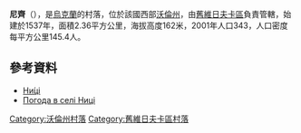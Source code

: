 {{coord|51|26|11|N|24|44|42|E|scale:30000|display=title}}

'''尼齊'''（{{lang-uk|Ниці}}），是[[烏克蘭|烏克蘭]]的村落，位於該國西部[[沃倫州|沃倫州]]，由[[舊維日夫卡區|舊維日夫卡區]]負責管轄，始建於1537年，面積2.36平方公里，海拔高度162米，2001年人口343，人口密度每平方公里145.4人。

==參考資料==
* [http://w1.c1.rada.gov.ua/pls/z7502/A005?rdat1=18.09.2012&rf7571=4910 Ни́ці]{{dead link|date=2017年12月 |bot=InternetArchiveBot |fix-attempted=yes }}
* [http://weather.in.ua/ua/volynskaja/16986 Погода в селі Ниці] {{Wayback|url=http://weather.in.ua/ua/volynskaja/16986 |date=20160305095136 }}

[[Category:沃倫州村落|Category:沃倫州村落]]
[[Category:舊維日夫卡區村落|Category:舊維日夫卡區村落]]


{{Volyn-geo-stub}}